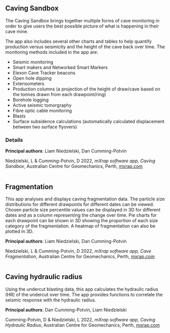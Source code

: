 
## Caving Sandbox

The Caving Sandbox brings together multiple forms of cave monitoring in order to give users the best possible picture of what is happening in their cave mine.

The app also includes several other charts and tables to help quantify production versus seismicity and the height of the cave back over time. The monitoring methods included in the app are:

- Seismic monitoring
- Smart makers and Networked Smart Markers
- Elexon Cave Tracker beacons
- Open hole dipping
- Extensometers
- Production columns (a projection of the height of draw/cave based on the tonnes drawn from each drawpoint/ring)
- Borehole logging
- Active seismic tomorgraphy
- Fibre optic cable monitoring
- Blasts
- Surface subsidence calculations (automatically calculated displacement between two surface flyovers)

### Details

**Principal authors**: Liam Niedzielski, Dan Cumming-Potvin

Niedzielski, L & Cumming-Potvin, D 2022, _mXrap software app, Caving Sandbox_, Australian Centre for Geomechanics, Perth, [mxrap.com](https://mxrap.com/)

<div className="container">
  <div className="row">
    <div className="col col--6">
      <ReactPlayer controls src="https://vimeo.com/973813815/23bb3c2ca5" />
    </div>
    <div className="col col--6">
      <Image img="/img/cave_draw_height_1.jpg" />
    </div>
  </div>
</div>

## Fragmentation

This app analyses and displays caving fragmentation data. The particle size distributions for different drawpoints for different dates can be viewed. Chosen particle size percentile values can be displayed in 3D for different dates and as a column representing the change over time. Pie charts for each drawpoint can be shown in 3D showing the proportion of each size category of the fragmentation. A heatmap of fragmentation can also be plotted in 3D.

**Principal authors**: Liam Niedzielski, Dan Cumming-Potvin

Niedzielski, L & Cumming-Potvin, D 2022, _mXrap software app, Cave Fragmentation_, Australian Centre for Geomechanics, Perth, [mxrap.com](https://mxrap.com/)

<div className="container">
  <div className="row">
    <div className="col col--6">
      <ReactPlayer controls src="https://vimeo.com/973814151/e3ffb5b1ce" />
    </div>
    <div className="col col--6">
      <Image img="/img/Frag.png" />
    </div>
  </div>
</div>

## Caving hydraulic radius

Using the undercut blasting data, this app calculates the hydraulic radius (HR) of the undercut over time. The app provides functions to correlate the seismic response with the hydraulic radius.

**Principal authors**: Dan Cumming-Potvin, Liam Niedzielski

Cumming-Potvin, D & Niedzielski, L 2022, _mXrap software app, Caving Hydraulic Radius_, Australian Centre for Geomechanics, Perth, [mxrap.com](https://mxrap.com/)

<div className="container">
  <div className="row">
    <div className="col col--6">
      <ReactPlayer controls src="https://vimeo.com/973814219/c6f46b607f" />
    </div>
    <div className="col col--6">
      <Image img="/img/caving_hr_3.png" />
    </div>
  </div>
</div>
